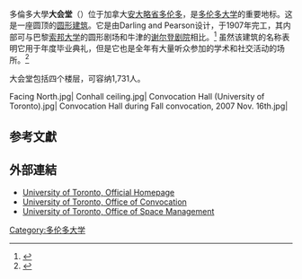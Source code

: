 {{NoteTA
|1=zh-hans:多伦多市政厅;zh-hant:多倫多市政廳;zh-hk:多倫多大會堂;
|2=zh-hans:多伦多旧市政厅;zh-hant: 多倫多舊市政廳;zh-hk:多倫多舊大會堂;
}}
{{not|多倫多大會堂|多倫多舊大會堂}}
{{Infobox venue
| name              = 多倫多大學大会堂 
| image             = [[File:Uoft_conhall.jpg|250px]]
| address           = [[多伦多大学|多伦多大学]]<br />國王學院坊31號<br />(31 King's College Cir)
| location          = {{CAN}}[[安大略省|安大略省]][[多伦多|多伦多]]
| coordinates       = {{coord|43|39|38.50|N|79|23|43.50|W|region:CA-ON_type:landmark_scale:2500|display=inline,title}}
| built             = {{Start date|1904|df=yes}}-{{End date|1907|df=yes}}
| opened            = 1907年
| renovated         = {{Start date|2006|df=yes}}
| expanded          = {{Start date|1947|df=yes}}
| owner             = [[多伦多大学|多伦多大学]]
| construction_cost = $200,000
| seating_capacity  = 1,730
| website           = {{URL|http://osm.utoronto.ca/conhall/convocation.html}}
}}
多倫多大學'''大会堂'''（{{Lang-en|Convocation Hall}}）位于加拿大[[安大略省|安大略省]][[多伦多|多伦多]]，是[[多伦多大学|多伦多大学]]的重要地标。这是一座圆顶的[[巨筒|圆形建筑]]。它是由Darling and Pearson设计，于1907年完工，其内部可与巴黎[[索邦大学|索邦大学]]的圆形剧场和牛津的[[谢尔登剧院|谢尔登剧院]]相比。<ref>{{Cite journal |url=http://www.magazine.utoronto.ca/great-gifts/alumni-launch-campaign-to-restore-convocation-hall/ |title=Alumni Launch Campaign to Restore Convocation Hall |journal=University of Toronto Magazine |year=2006 |issue=Spring 2006 |author=Raymer, Elizabeth |accessdate=2009-07-18 |archive-date=2020-07-28 |archive-url=https://web.archive.org/web/20200728163538/https://magazine.utoronto.ca/campus/convocation-hall-restoration-alumni-campaign/ |dead-url=no }}</ref> 虽然该建筑的名称表明它用于年度毕业典礼，但是它也是全年有大量听众参加的学术和社交活动的场所。<ref>{{Cite journal |url=http://www.magazine.utoronto.ca/feature/as-canadian-as-a-snowflake/ |title=As Canadian as a Snowflake |journal=University of Toronto Magazine |year=2002 |issue=Spring 2002 |author=Duffy, Dennis |accessdate=2009-07-18 |archive-date=2020-07-28 |archive-url=https://web.archive.org/web/20200728163538/https://magazine.utoronto.ca/campus/places/famous-u-of-t-buildings-frank-darling-convocation-hall/ |dead-url=no }}</ref>

大会堂包括四个楼层，可容纳1,731人。

<gallery>
Facing North.jpg|
Conhall ceiling.jpg|
Convocation Hall (University of Toronto).jpg|
Convocation Hall during Fall convocation, 2007 Nov. 16th.jpg|
</gallery>

==参考文獻==
{{Reflist}}
==外部連結==
*[https://www.utoronto.ca/ University of Toronto, Official Homepage] {{Wayback|url=https://www.utoronto.ca/ |date=20110224202447 }}
*[http://www.convocation.utoronto.ca University of Toronto, Office of Convocation] {{Wayback|url=http://www.convocation.utoronto.ca/ |date=20190701041038 }}
*[http://www.osm.utoronto.ca/osm/contact.html University of Toronto, Office of Space Management] {{Wayback|url=http://www.osm.utoronto.ca/osm/contact.html |date=20120902133932 }}
[[Category:多伦多大学|Category:多伦多大学]]